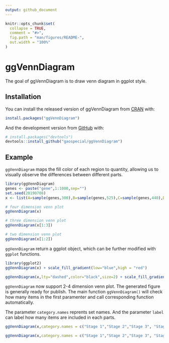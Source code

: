 ```yaml
---
output: github_document
---
```


<!-- README.md is generated from README.Rmd. Please edit that file -->

```r
knitr::opts_chunk$set(
  collapse = TRUE,
  comment = "#>",
  fig.path = "man/figures/README-",
  out.width = "100%"
)
```
# ggVennDiagram

<!-- badges: start -->
<!-- badges: end -->

The goal of ggVennDiagram is to draw venn diagram in ggplot style.

## Installation

You can install the released version of ggVennDiagram from [CRAN](https://CRAN.R-project.org) with:

``` r
install.packages("ggVennDiagram")
```

And the development version from [GitHub](https://github.com/) with:

``` r
# install.packages("devtools")
devtools::install_github("gaospecial/ggVennDiagram")
```
## Example

`ggVennDiagram` maps the fill color of each region to quantity, allowing us to visually observe the differences between different parts. 

```r
library(ggVennDiagram)
genes <- paste("gene",1:1000,sep="")
set.seed(20190708)
x <- list(A=sample(genes,300),B=sample(genes,525),C=sample(genes,440),D=sample(genes,350))

# four dimension venn plot
ggVennDiagram(x)

# three dimension venn plot
ggVennDiagram(x[1:3])

# two dimension venn plot
ggVennDiagram(x[1:2])
```

`ggVennDiagram` return a ggplot object, which can be further modified with `ggplot` functions.

```r
library(ggplot2)
ggVennDiagram(x) + scale_fill_gradient(low="blue",high = "red")

ggVennDiagram(x,lty="dashed",color="black",size=2) + scale_fill_gradient(low="white",high = "red")
```

`ggVennDiagram` now support 2-4 dimension venn plot. The generated figure is generally ready for publish. The main function `ggVennDiagram()` will check how many items in the first paramenter and call corresponding function automatically.

The parameter `category.names` reprents set names. And the parameter `label` can label how many items are included in each parts.

```r
ggVennDiagram(x,category.names = c("Stage 1","Stage 2","Stage 3", "Stage4"))

ggVennDiagram(x,category.names = c("Stage 1","Stage 2","Stage 3", "Stage4"), label = "both")
```


